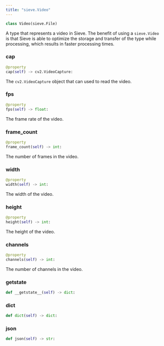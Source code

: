 ```yaml
---
title: "sieve.Video"
---
```


```python
class Video(sieve.File)
```

A type that represents a video in Sieve. The benefit of using a `sieve.Video` is that Sieve is able to optimize the storage and transfer of the type while processing, which results in faster processing times.

### cap
```python
@property
cap(self) -> cv2.VideoCapture:
```

The `cv2.VideoCapture` object that can used to read the video.

### fps
```python
@property
fps(self) -> float:
```

The frame rate of the video.

### frame_count
```python
@property
frame_count(self) -> int:
```

The number of frames in the video.

### width
```python
@property
width(self) -> int:
```

The width of the video.

### height
```python
@property
height(self) -> int:
```

The height of the video.

### channels
```python
@property
channels(self) -> int:
```

The number of channels in the video.

### __getstate__
```python
def __getstate__(self) -> dict:
```

### dict
```python
def dict(self) -> dict:
```

### json
```python
def json(self) -> str:
```
